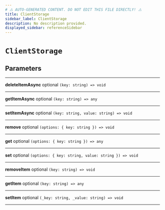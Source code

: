 ```yaml
---
# ⚠️ AUTO-GENERATED CONTENT. DO NOT EDIT THIS FILE DIRECTLY! ⚠️
title: ClientStorage
sidebar_label: ClientStorage
description: No description provided.
displayed_sidebar: referenceSidebar
---
```


# `ClientStorage`

## Parameters

---

**<span className="parameter-name">deleteItemAsync</span>** <span className="optional-status">optional</span> `(key: string) => void`

---

**<span className="parameter-name">getItemAsync</span>** <span className="optional-status">optional</span> `(key: string) => any`

---

**<span className="parameter-name">setItemAsync</span>** <span className="optional-status">optional</span> `(key: string, value: string) => void`

---

**<span className="parameter-name">remove</span>** <span className="optional-status">optional</span> `(options: { key: string }) => void`

---

**<span className="parameter-name">get</span>** <span className="optional-status">optional</span> `(options: { key: string }) => any`

---

**<span className="parameter-name">set</span>** <span className="optional-status">optional</span> `(options: { key: string, value: string }) => void`

---

**<span className="parameter-name">removeItem</span>** <span className="optional-status">optional</span> `(key: string) => void`

---

**<span className="parameter-name">getItem</span>** <span className="optional-status">optional</span> `(key: string) => any`

---

**<span className="parameter-name">setItem</span>** <span className="optional-status">optional</span> `(_key: string, _value: string) => void`

---
